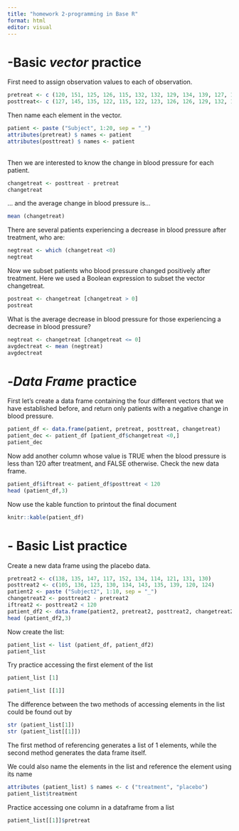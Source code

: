 ```yaml
---
title: "homework 2-programming in Base R" 
format: html 
editor: visual 
---
```


# -Basic *vector* practice

First need to assign observation values to each of observation.

```r
pretreat <- c (120, 151, 125, 126, 115, 132, 132, 129, 134, 139, 127, 122, 127, 135, 133, 128, 147, 138, 140, 132)
posttreat<- c (127, 145, 135, 122, 115, 122, 123, 126, 126, 129, 132, 146, 120, 114, 121, 120, 128, 120, 133, 115) 
```

Then name each element in the vector.

```r
patient <- paste ("Subject", 1:20, sep = "_") 
attributes(pretreat) $ names <- patient 
attributes(posttreat) $ names <- patient
```

\
Then we are interested to know the change in blood pressure for each patient.

```r
changetreat <- posttreat - pretreat 
changetreat
```

... and the average change in blood pressure is...

```r
mean (changetreat)
```

There are several patients experiencing a decrease in blood pressure after treatment, who are:

```r
negtreat <- which (changetreat <0)
negtreat
```

Now we subset patients who blood pressure changed positively after treatment. Here we used a Boolean expression to subset the vector changetreat.

```r
postreat <- changetreat [changetreat > 0] 
postreat
```

What is the average decrease in blood pressure for those experiencing a decrease in blood pressure?

```r
negtreat <- changetreat [changetreat <= 0] 
avgdectreat <- mean (negtreat) 
avgdectreat
```

# -*Data Frame* practice

First let's create a data frame containing the four different vectors that we have established before, and return only patients with a negative change in blood pressure.

```r
patient_df <- data.frame(patient, pretreat, posttreat, changetreat)
patient_dec <- patient_df [patient_df$changetreat <0,] 
patient_dec
```

Now add another column whose value is TRUE when the blood pressure is less than 120 after treatment, and FALSE otherwise. Check the new data frame.

```r
patient_df$iftreat <- patient_df$posttreat < 120 
head (patient_df,3)
```

Now use the kable function to printout the final document

```r
knitr::kable(patient_df)
```

# - Basic List practice

Create a new data frame using the placebo data.

```r
pretreat2 <- c(138, 135, 147, 117, 152, 134, 114, 121, 131, 130) 
posttreat2 <- c(105, 136, 123, 130, 134, 143, 135, 139, 120, 124) 
patient2 <- paste ("Subject2", 1:10, sep = "_") 
changetreat2 <- posttreat2 - pretreat2 
iftreat2 <- posttreat2 < 120 
patient_df2 <- data.frame(patient2, pretreat2, posttreat2, changetreat2, iftreat2)  
head (patient_df2,3)
```

Now create the list:

```r
patient_list <- list (patient_df, patient_df2) 
patient_list
```

Try practice accessing the first element of the list

```r
patient_list [1]
```

```r
patient_list [[1]]
```

The difference between the two methods of accessing elements in the list could be found out by

```r
str (patient_list[1]) 
str (patient_list[[1]])
```

The first method of referencing generates a list of 1 elements, while the second method generates the data frame itself.

We could also name the elements in the list and reference the element using its name

```r
attributes (patient_list) $ names <- c ("treatment", "placebo")
patient_list$treatment
```

Practice accessing one column in a dataframe from a list

```r
patient_list[[1]]$pretreat
```

